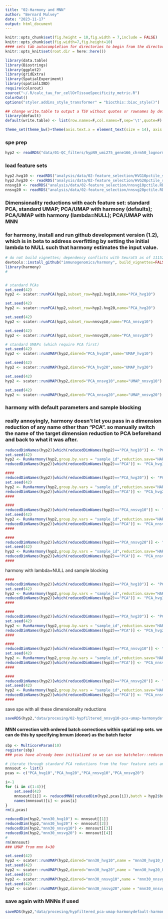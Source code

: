 ```yaml
---
title: "02-Harmony and MNN"
author: "Bernard Mulvey"
date: "2023-11-17"
output: html_document
---
```


```r
knitr::opts_chunk$set(fig.height = 10,fig.width = 7,include = FALSE)
knitr::opts_chunk$set(fig.width=7,fig.height=10)
#### sets tab autocompletion for directories to begin from the directory containing the .Rproj session, instead of the script's directory if different
knitr::opts_knit$set(root.dir = here::here())

library(data.table)
library(Biostrings)
library(ggplot2)
library(gridExtra)
library(SpatialExperiment)
library(spatialLIBD)
require(colorout)
source("~/.R/calc_tau_for_cellOrTissueSpecificity_metric.R")
ColorOut()
options("styler.addins_style_transformer" = "biocthis::bioc_style()")

## change write.table to output a TSV without quotes or rownames by default
library(default)
default(write.table) <- list(row.names=F,col.names=T,sep='\t',quote=F)

theme_set(theme_bw()+theme(axis.text.x = element_text(size = 14), axis.title.x = element_text(size = 16), axis.text.y = element_text(size = 14), axis.title.y = element_text(size =16), plot.title = element_text(size = 20,hjust=0.5), strip.text = element_text(size=18), legend.text = element_text(size=10), legend.title = element_text(size=11,hjust=0.5)))
```

### spe prep
```r
hyp2 <- readRDS("data/01-QC_filters/hypN9_umi275_gene166_chrm50_lognorm_111723.RDS")

```

### load feature sets
```r
hyp2.hvg10 <- readRDS("analysis/data/02-feature_selection/HVG10pctile_sample-blocked.RDS")
hyp2.hvg20 <- readRDS("analysis/data/02-feature_selection/HVG20pctile_sample-blocked.RDS")
nnsvg10 <- readRDS("analysis/data/02-feature_selection/nnsvg10pctile.RDS")
nnsvg20 <- readRDS("analysis/data/02-feature_selection/nnsvg20pctile.RDS")
```

### Dimensionality reductions with each feature set: standard PCA, standard UMAP; PCA/UMAP with harmony (defaults); PCA/UMAP with harmony (lambda=NULL); PCA/UMAP with MNN

### for harmony, install and run github development version (1.2), which is in beta to address overfitting by setting the initial lambda to NULL such that harmony estimates the input value. 
```r
# do not build vignettes; dependency conflicts with Seurat5 as of 111523
devtools::install_github("immunogenomics/harmony", build_vignettes=FALSE)
library(harmony)
#


# standard PCAs
set.seed(42)
hyp2 <- scater::runPCA(hyp2,subset_row=hyp2.hvg10,name="PCA_hvg10")

set.seed(42)
hyp2 <- scater::runPCA(hyp2,subset_row=hyp2.hvg20,name="PCA_hvg20")

set.seed(42)
hyp2 <- scater::runPCA(hyp2,subset_row=nnsvg10,name="PCA_nnsvg10")

set.seed(42)
hyp2 <- scater::runPCA(hyp2,subset_row=nnsvg20,name="PCA_nnsvg20")

# standard UMAPs (which require PCA first)
set.seed(42)
hyp2 <- scater::runUMAP(hyp2,dimred="PCA_hvg10",name="UMAP_hvg10")

set.seed(42)
hyp2 <- scater::runUMAP(hyp2,dimred="PCA_hvg20",name="UMAP_hvg20")

set.seed(42)
hyp2 <- scater::runUMAP(hyp2,dimred="PCA_nnsvg10",name="UMAP_nnsvg10")

set.seed(42)
hyp2 <- scater::runUMAP(hyp2,dimred="PCA_nnsvg20",name="UMAP_nnsvg20")
```

### harmony with default parameters and sample blocking
### really annoyingly, harmony doesn't let you pass in a dimension reduction of any name other than "PCA". so manually switch the name of the target dimension reduction to PCA beforehand and back to what it was after.
```r
reducedDimNames(hyp2)[which(reducedDimNames(hyp2)=="PCA_hvg10")] <- "PCA"
set.seed(42)
hyp2 <- RunHarmony(hyp2,group.by.vars = "sample_id",reduction.save="HARMONYdflt_hvg10")
reducedDimNames(hyp2)[which(reducedDimNames(hyp2)=="PCA")] <- "PCA_hvg10"

####
reducedDimNames(hyp2)[which(reducedDimNames(hyp2)=="PCA_hvg20")] <- "PCA"
set.seed(42)
hyp2 <- RunHarmony(hyp2,group.by.vars = "sample_id",reduction.save="HARMONYdflt_hvg20")
reducedDimNames(hyp2)[which(reducedDimNames(hyp2)=="PCA")] <- "PCA_hvg20"
####

####
reducedDimNames(hyp2)[which(reducedDimNames(hyp2)=="PCA_nnsvg10")] <- "PCA"
set.seed(42)
hyp2 <- RunHarmony(hyp2,group.by.vars = "sample_id",reduction.save="HARMONYdflt_nnsvg10")
reducedDimNames(hyp2)[which(reducedDimNames(hyp2)=="PCA")] <- "PCA_nnsvg10"
####

####
reducedDimNames(hyp2)[which(reducedDimNames(hyp2)=="PCA_nnsvg20")] <- "PCA"
set.seed(42)
hyp2 <- RunHarmony(hyp2,group.by.vars = "sample_id",reduction.save="HARMONYdflt_nnsvg20")
reducedDimNames(hyp2)[which(reducedDimNames(hyp2)=="PCA")] <- "PCA_nnsvg20"
####
```

harmony with lambda=NULL and sample blocking
```r
####
reducedDimNames(hyp2)[which(reducedDimNames(hyp2)=="PCA_hvg10")] <- "PCA"
set.seed(42)
hyp2 <- RunHarmony(hyp2,group.by.vars = "sample_id",reduction.save="HARMONYlmbna_hvg10",lambda=NULL)
reducedDimNames(hyp2)[which(reducedDimNames(hyp2)=="PCA")] <- "PCA_hvg10"
####

####
reducedDimNames(hyp2)[which(reducedDimNames(hyp2)=="PCA_hvg20")] <- "PCA"
set.seed(42)
hyp2 <- RunHarmony(hyp2,group.by.vars = "sample_id",reduction.save="HARMONYlmbna_hvg20",lambda=NULL)
reducedDimNames(hyp2)[which(reducedDimNames(hyp2)=="PCA")] <- "PCA_hvg20"
####

####
reducedDimNames(hyp2)[which(reducedDimNames(hyp2)=="PCA_nnsvg10")] <- "PCA"
set.seed(42)
hyp2 <- RunHarmony(hyp2,group.by.vars = "sample_id",reduction.save="HARMONYlmbna_nnsvg10",lambda=NULL)
reducedDimNames(hyp2)[which(reducedDimNames(hyp2)=="PCA")] <- "PCA_nnsvg10"
####

####
reducedDimNames(hyp2)[which(reducedDimNames(hyp2)=="PCA_nnsvg20")] <- "PCA"
set.seed(42)
hyp2 <- RunHarmony(hyp2,group.by.vars = "sample_id",reduction.save="HARMONYlmbna_nnsvg20",lambda=NULL)
reducedDimNames(hyp2)[which(reducedDimNames(hyp2)=="PCA")] <- "PCA_nnsvg20"
####
```

save spe with all these dimensionality reductions
```r
saveRDS(hyp2,"data/procesing/02-hypfiltered_nnsvg10-pca-umap-harmonydefault-harmonylambdanull.RDS")
```

#### MNN correction with ordered batch corrections within spatial rep sets. we can do this by specifying brnum (donor) as the batch factor
```r
sbp <- MulticoreParam(10)
register(sbp)
### pcas have already been initialized so we can use batchelor::reducedMNN, which takes in the unadjusted PCA. higher k = more aggressive correction. this returns a DataFrame, which we have to append to the reduceddims ourselves after calculated.

# iterate through standard PCA reductions from the four feature sets and collect into a list. (serialize the mnn runs so we can leverage parallelization within each run on a single machine, since its fast enough)
mnnsout <- list()
pcas <- c("PCA_hvg10","PCA_hvg20","PCA_nnsvg10","PCA_nnsvg20")

i<-1
for (i in c(1:4)){
    set.seed(42)
    mnnsout[[i]] <- reducedMNN(reducedDim(hyp2,pcas[i]),batch = hyp2$brnum,k=30,BPPARAM=sbp)
    names(mnnsout)[i] <- pcas[i]
}
rm(i,pcas)

reducedDim(hyp2,"mnn30_hvg10") <- mnnsout[[1]]
reducedDim(hyp2,"mnn30_hvg20") <- mnnsout[[2]]
reducedDim(hyp2,"mnn30_nnsvg10") <- mnnsout[[3]]
reducedDim(hyp2,"mnn30_nnsvg20") <- mnnsout[[4]]
#
rm(mnnsout)
### UMAP from mnn k=30

set.seed(42)
hyp2 <- scater::runUMAP(hyp2,dimred="mnn30_hvg10",name = "mnn30_hvg10_UMAP")
set.seed(42)
hyp2 <- scater::runUMAP(hyp2,dimred="mnn30_hvg20",name = "mnn30_hvg20_UMAP")
set.seed(42)
hyp2 <- scater::runUMAP(hyp2,dimred="mnn30_nnsvg10",name = "mnn30_nnsvg10_UMAP")
set.seed(42)
hyp2 <- scater::runUMAP(hyp2,dimred="mnn30_nnsvg20",name = "mnn30_nnsvg20_UMAP")
```

### save again with MNNs if used ####
```r
saveRDS(hyp2,"data/procesing/hypfiltered_pca-umap-harmonydefault-harmonylambdanull-mnn30.RDS")
```
